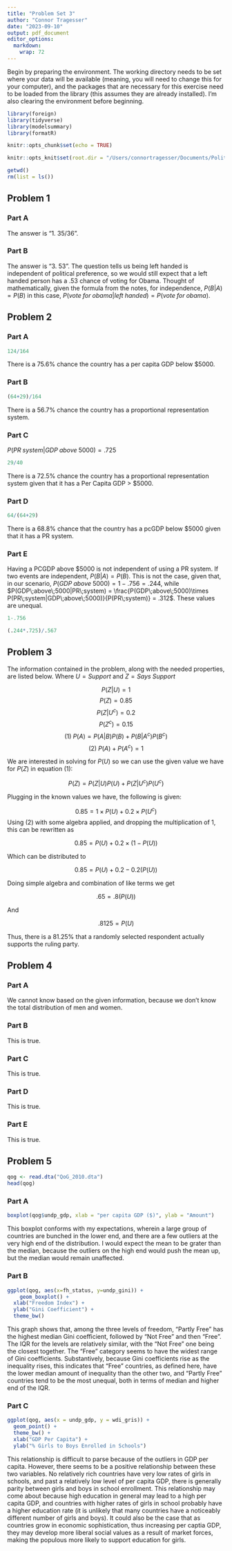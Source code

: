 ```yaml
---
title: "Problem Set 3"
author: "Connor Tragesser"
date: "2023-09-10"
output: pdf_document
editor_options: 
  markdown: 
    wrap: 72
---
```


Begin by preparing the environment. The working directory needs to be
set where your data will be available (meaning, you will need to change
this for your computer), and the packages that are necessary for this
exercise need to be loaded from the library (this assumes they are
already installed). I'm also clearing the environment before beginning.

```r
library(foreign)
library(tidyverse)
library(modelsummary)
library(formatR)

knitr::opts_chunk$set(echo = TRUE)

knitr::opts_knit$set(root.dir = "/Users/connortragesser/Documents/Political Science Coursework Readings/Quant 1/Problem Set 3/")

getwd()
rm(list = ls()) 

```

## Problem 1

### Part A

The answer is "1. 35/36".

### Part B

The answer is "3. 53". The question tells us being left handed is
independent of political preference, so we would still expect that a
left handed person has a .53 chance of voting for Obama. Thought of
mathematically, given the formula from the notes, for independence,
$P(B|A) = P(B)$ in this case,
$P(vote\;for\;obama |left\;handed) = P(vote\;for\;obama)$.

## Problem 2

### Part A

```r
124/164
```

There is a 75.6% chance the country has a per capita GDP below \$5000.

### Part B

```r
(64+29)/164
```

There is a 56.7% chance the country has a proportional representation
system.

### Part C

$P(PR\;system|GDP\;above\;5000) = .725$

```r
29/40
```

There is a 72.5% chance the country has a proportional representation
system given that it has a Per Capita GDP \> \$5000.

### Part D

```r
64/(64+29)
```

There is a 68.8% chance that the country has a pcGDP below \$5000 given
that it has a PR system.

### Part E

Having a PCGDP above \$5000 is not independent of using a PR system. If
two events are independent, $P(B|A) = P(B)$. This is not the case, given
that, in our scenario, $P(GDP\;above\;5000) = 1 - .756 =.244$, while
$P(GDP\;above\;5000|PR\;system) = \frac{P(GDP\;above\;5000)\times P(PR\;system|GDP\;above\;5000)}{P(PR\;system)} = .312$.
These values are unequal.

```r
1-.756

(.244*.725)/.567
```

## Problem 3

The information contained in the problem, along with the needed
properties, are listed below. Where $U = Support$ and
$Z = Says\;Support$

$$P(Z|U) = 1$$ $$P(Z) = 0.85$$ $$P(Z|U^c) = 0.2$$ $$P(Z^c) = 0.15$$
$$(1)\;P(A) = P(A|B)P(B)+P(B|A^c)P(B^c)$$ $$(2)\;P(A) + P(A^c) = 1$$

We are interested in solving for $P(U)$ so we can use the given value we
have for $P(Z)$ in equation $(1)$:

$$P(Z) = P(Z|U)P(U)+P(Z|U^c)P(U^c)$$

Plugging in the known values we have, the following is given:

$$0.85 = 1 \times P(U) + 0.2 \times P(U^c)$$ Using $(2)$ with some
algebra applied, and dropping the multiplication of 1, this can be
rewritten as

$$0.85 = P(U) + 0.2 \times (1-P(U))$$

Which can be distributed to

$$0.85 = P(U) + 0.2 - 0.2(P(U))$$

Doing simple algebra and combination of like terms we get

$$.65 = .8(P(U))$$

And

$$.8125 = P(U)$$

Thus, there is a 81.25% that a randomly selected respondent actually
supports the ruling party.

## Problem 4

### Part A

We cannot know based on the given information, because we don't know the
total distribution of men and women.

### Part B

This is true.

### Part C

This is true.

### Part D

This is true.

### Part E

This is true.

## Problem 5

```r

qog <- read.dta("QoG_2010.dta")
head(qog)

```

### Part A

```r
boxplot(qog$undp_gdp, xlab = "per capita GDP ($)", ylab = "Amount")
```

This boxplot conforms with my expectations, wherein a large group of
countries are bunched in the lower end, and there are a few outliers at
the very high end of the distribution. I would expect the mean to be
grater than the median, because the outliers on the high end would push
the mean up, but the median would remain unaffected.

### Part B

```r
ggplot(qog, aes(x=fh_status, y=undp_gini)) + 
    geom_boxplot() + 
  xlab("Freedom Index") +
  ylab("Gini Coefficient") +
  theme_bw()
```

This graph shows that, among the three levels of freedom, "Partly Free"
has the highest median Gini coefficient, followed by "Not Free" and then
"Free". The IQR for the levels are relatively similar, with the "Not
Free" one being the closest together. The "Free" category seems to have
the widest range of Gini coefficients. Substantively, because Gini
coefficients rise as the inequality rises, this indicates that "Free"
countries, as defined here, have the lower median amount of inequality
than the other two, and "Partly Free" countries tend to be the most
unequal, both in terms of median and higher end of the IQR.

### Part C

```r
ggplot(qog, aes(x = undp_gdp, y = wdi_gris)) +
  geom_point() +
  theme_bw() +
  xlab("GDP Per Capita") +
  ylab("% Girls to Boys Enrolled in Schools")
```

This relationship is difficult to parse because of the outliers in GDP
per capita. However, there seems to be a positive relationship between
these two variables. No relatively rich countries have very low rates of
girls in schools, and past a relatively low level of per capita GDP,
there is generally parity between girls and boys in school enrollment.
This relationship may come about because high education in general may
lead to a high per capita GDP, and countries with higher rates of girls
in school probably have a higher education rate (it is unlikely that
many countries have a noticeably different number of girls and boys). It
could also be the case that as countries grow in economic
sophistication, thus increasing per captia GDP, they may develop more
liberal social values as a result of market forces, making the populous
more likely to support education for girls.
